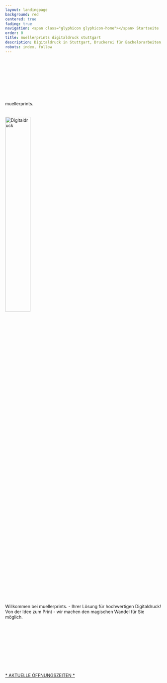 ```yaml
---
layout: landingpage
background: red
centered: true
fading: true
navigation: <span class="glyphicon glyphicon-home"></span> Startseite
order: 0
title: muellerprints digitaldruck stuttgart
description: Digitaldruck in Stuttgart, Druckerei für Bachelorarbeiten, Bücher, Diplomarbeiten, Dissertationen, Kunstkataloge, Lookbooks, Masterthesis, Portfolios, Semesterprojekte, uvm.
robots: index, follow
---
```

<div className="index text-center">
  <br/>
  <br/>
  <br/>
  <br/>
  <br/>
  <br/>
  <br/>
  <br/>
  <div className="index-headline">
    muellerprints.
  </div>
   <br/>
  <br/>
  <img src="/images/digi_logo.png" className="index-image" style="width: 40%; height: auto" alt="Digitaldruck"/>
  <br/>
  <div className="index-info">
   Willkommen bei muellerprints. - Ihrer Lösung für hochwertigen Digitaldruck!
   </div>
   <div className="index-info">
   Von der Idee zum Print - wir machen den magischen Wandel für Sie möglich.
   </div>
  <br/>
  <br/>
  <br/>
  <br/>
  <br/>
  <br/>
  <br/>
  <br/>
  <br/>
  <br/>
    <a href="/office-hours">* AKTUELLE ÖFFNUNGSZEITEN *</a>
</div>

